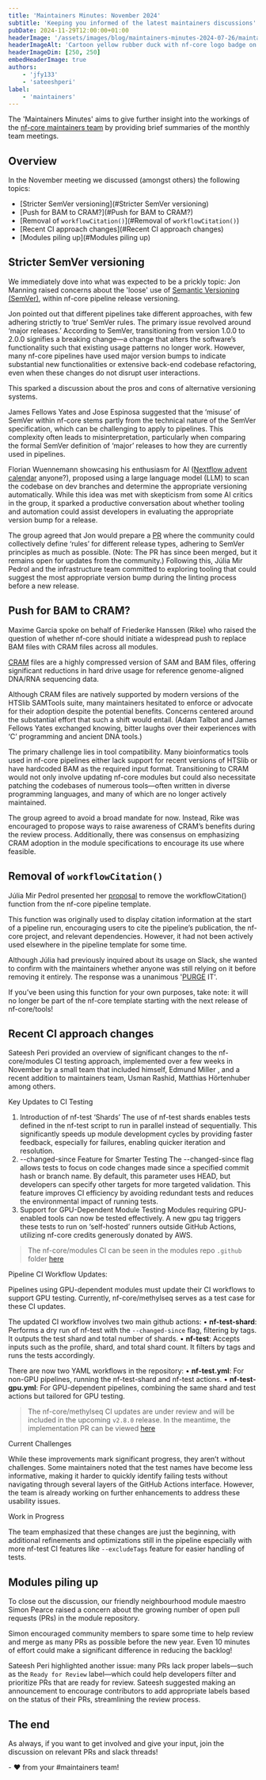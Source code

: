 ```yaml
---
title: 'Maintainers Minutes: November 2024'
subtitle: 'Keeping you informed of the latest maintainers discussions'
pubDate: 2024-11-29T12:00:00+01:00
headerImage: '/assets/images/blog/maintainers-minutes-2024-07-26/maintainers_duck.png'
headerImageAlt: 'Cartoon yellow rubber duck with nf-core logo badge on its body with the nf-core logo.'
headerImageDim: [250, 250]
embedHeaderImage: true
authors:
    - 'jfy133'
    - 'sateeshperi'
label:
    - 'maintainers'
---
```



The 'Maintainers Minutes' aims to give further insight into the workings of the [nf-core maintainers team](/governance#maintainers)
by providing brief summaries of the monthly team meetings.

## Overview

In the November meeting we discussed (amongst others) the following topics:

-   [Stricter SemVer versioning](#Stricter SemVer versioning)
-   [Push for BAM to CRAM?](#Push for BAM to CRAM?)
-   [Removal of `workflowCitation()`](#Removal of `workflowCitation()`)
-   [Recent CI approach changes](#Recent CI approach changes)
-   [Modules piling up](#Modules piling up)

## Stricter SemVer versioning

We immediately dove into what was expected to be a prickly topic: <Profile username="pinin4fjords">Jon Manning</Profile> raised concerns about the 'loose' use of [Semantic Versioning (SemVer)](https://semver.org/), within nf-core pipeline release versioning.

Jon pointed out that different pipelines take different approaches, with few adhering strictly to ‘true’ SemVer rules. The primary issue revolved around ‘major releases.’ According to SemVer, transitioning from version 1.0.0 to 2.0.0 signifies a breaking change—a change that alters the software’s functionality such that existing usage patterns no longer work. However, many nf-core pipelines have used major version bumps to indicate substantial new functionalities or extensive back-end codebase refactoring, even when these changes do not disrupt user interactions.

This sparked a discussion about the pros and cons of alternative versioning systems.

<Profile username="jfy133">James Fellows Yates</Profile> and <Profile username="JoseEspinosa">Jose Espinosa</Profile> suggested
that the ‘misuse’ of SemVer within nf-core stems partly from the technical nature of the SemVer specification, which can
be challenging to apply to pipelines. This complexity often leads to misinterpretation, particularly when comparing the formal
SemVer definition of ‘major’ releases to how they are currently used in pipelines.

<Profile username="FloWuenne">Florian Wuennemann</Profile> showcasing his enthusiasm for AI ([Nextflow advent calendar](https://flowuenne.github.io/nextflow_advent_calender/)
anyone?), proposed using a large language model (LLM) to scan the codebase on dev branches and determine the appropriate
versioning automatically. While this idea was met with skepticism from some AI critics in the group, it sparked a productive
conversation about whether tooling and automation could assist developers in evaluating the appropriate version bump for
a release.

The group agreed that Jon would prepare a [PR](https://github.com/nf-core/website/pull/2842) where the community could collectively define ‘rules’ for different release types, adhering to SemVer principles as much as possible. (Note: The PR has since been merged, but it remains open for updates from the community.) Following this, Júlia Mir Pedrol and the infrastructure team committed to exploring tooling that could suggest the most appropriate version bump during the linting process before a new release.

## Push for BAM to CRAM?

<Profile username="maxulysse">Maxime Garcia</Profile> spoke on behalf of <Profile username="FriederikeHanssen">
    Friederike Hanssen (Rike)
</Profile> who raised the question of whether nf-core should initiate a widespread push to replace BAM files with CRAM files
across all modules.

[CRAM](<https://en.wikipedia.org/wiki/CRAM_(file_format)>) files are a highly compressed version of SAM and BAM files, offering significant reductions in hard drive usage for reference genome-aligned DNA/RNA sequencing data.

Although CRAM files are natively supported by modern versions of the HTSlib SAMTools suite, many maintainers hesitated to enforce or advocate for their adoption despite the potential benefits. Concerns centered around the substantial effort that such a shift would entail. (<Profile username="adamrtalbot">Adam Talbot</Profile> and <Profile username="jfy133">James Fellows Yates</Profile> exchanged knowing, bitter laughs over their experiences with ‘C’ programming and ancient DNA tools.)

The primary challenge lies in tool compatibility. Many bioinformatics tools used in nf-core pipelines either lack support for recent versions of HTSlib or have hardcoded BAM as the required input format. Transitioning to CRAM would not only involve updating nf-core modules but could also necessitate patching the codebases of numerous tools—often written in diverse programming languages, and many of which are no longer actively maintained.

The group agreed to avoid a broad mandate for now. Instead, Rike was encouraged to propose ways to raise awareness of CRAM’s benefits during the review process. Additionally, there was consensus on emphasizing CRAM adoption in the module specifications to encourage its use where feasible.

## Removal of `workflowCitation()`

<Profile username="mirpedrol">Júlia Mir Pedrol</Profile> presented her [proposal](https://github.com/nf-core/modules/pull/7094)
to remove the workflowCitation() function from the nf-core pipeline template.

This function was originally used to display citation information at the start of a pipeline run, encouraging users to cite the pipeline’s publication, the nf-core project, and relevant dependencies. However, it had not been actively used elsewhere in the pipeline template for some time.

Although Júlia had previously inquired about its usage on Slack, she wanted to confirm with the maintainers whether anyone was still relying on it before removing it entirely. The response was a unanimous '[PURGE](https://github.com/nf-core/modules/pull/7094#pullrequestreview-2470115528) IT'.

If you’ve been using this function for your own purposes, take note: it will no longer be part of the nf-core template starting with the next release of nf-core/tools!

## Recent CI approach changes

<Profile username="sateeshperi">Sateesh Peri</Profile> provided an overview of significant changes to the nf-core/modules
CI testing approach, implemented over a few weeks in November by a small team that included himself, <Profile username="edmundmiller">
    Edmund Miller
</Profile>
, and a recent addition to maintainers team, <Profile username="GallVP">Usman Rashid</Profile>, <Profile username="mashehu">
    Matthias Hörtenhuber
</Profile> among others.

Key Updates to CI Testing

1. Introduction of nf-test ‘Shards’
   The use of nf-test shards enables tests defined in the nf-test script to run in parallel instead of sequentially. This significantly speeds up module development cycles by providing faster feedback, especially for failures, enabling quicker iteration and resolution.
2. --changed-since Feature for Smarter Testing
   The --changed-since flag allows tests to focus on code changes made since a specified commit hash or branch name. By default, this parameter uses HEAD, but developers can specify other targets for more targeted validation. This feature improves CI efficiency by avoiding redundant tests and reduces the environmental impact of running tests.
3. Support for GPU-Dependent Module Testing
   Modules requiring GPU-enabled tools can now be tested effectively. A new gpu tag triggers these tests to run on ‘self-hosted’ runners outside GitHub Actions, utilizing nf-core credits generously donated by AWS.

> The nf-core/modules CI can be seen in the modules repo `.github` folder [here](https://github.com/nf-core/modules/tree/master/.github/workflows)

Pipeline CI Workflow Updates:

Pipelines using GPU-dependent modules must update their CI workflows to support GPU testing. Currently, nf-core/methylseq serves as a test case for these CI updates.

The updated CI workflow involves two main github actions:
• **nf-test-shard**: Performs a dry run of nf-test with the `--changed-since` flag, filtering by tags. It outputs the test shard and total number of shards.
• **nf-test**: Accepts inputs such as the profile, shard, and total shard count. It filters by tags and runs the tests accordingly.

There are now two YAML workflows in the repository:
• **nf-test.yml**: For non-GPU pipelines, running the nf-test-shard and nf-test actions.
• **nf-test-gpu.yml**: For GPU-dependent pipelines, combining the same shard and test actions but tailored for GPU testing.

> The nf-core/methylseq CI updates are under review and will be included in the upcoming `v2.8.0` release. In the meantime, the implementation PR can be viewed [here](https://github.com/nf-core/methylseq/pull/478)

Current Challenges

While these improvements mark significant progress, they aren’t without challenges. Some maintainers noted that the test names have become less informative, making it harder to quickly identify failing tests without navigating through several layers of the GitHub Actions interface. However, the team is already working on further enhancements to address these usability issues.

Work in Progress

The team emphasized that these changes are just the beginning, with additional refinements and optimizations still in the pipeline especially with more nf-test CI features like `--excludeTags` feature for easier handling of tests.

## Modules piling up

To close out the discussion, our friendly neighbourhood module maestro <Profile username="SPPearce">Simon Pearce</Profile> raised a concern about the growing number of open pull requests (PRs) in the module repository.

Simon encouraged community members to spare some time to help review and merge as many PRs as possible before the new year. Even 10 minutes of effort could make a significant difference in reducing the backlog!

Sateesh Peri highlighted another issue: many PRs lack proper labels—such as the `Ready for Review` label—which could help developers filter and prioritize PRs that are ready for review. Sateesh suggested making an announcement to encourage contributors to add appropriate labels based on the status of their PRs, streamlining the review process.

## The end

As always, if you want to get involved and give your input, join the discussion on relevant PRs and slack threads!

\- :heart: from your #maintainers team!
